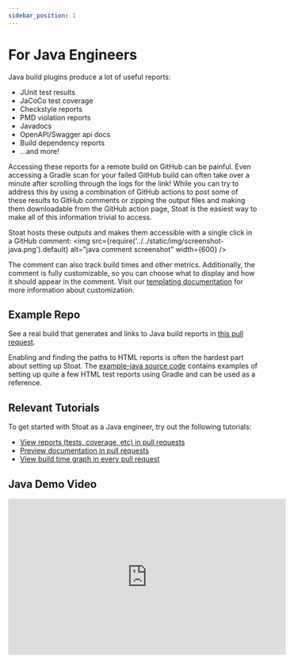 ```yaml
---
sidebar_position: 1
---
```


# For Java Engineers

Java build plugins produce a lot of useful reports:
* JUnit test results
* JaCoCo test coverage
* Checkstyle reports
* PMD violation reports
* Javadocs
* OpenAPI/Swagger api docs
* Build dependency reports
* ...and more!

Accessing these reports for a remote build on GitHub can be painful.
Even accessing a Gradle scan for your failed GitHub build can often take over a minute after scrolling through the logs for the link!
While you can try to address this by using a combination of GitHub actions to post some of these results to GitHub comments or zipping the output files and making them downloadable from the GitHub action page,
Stoat is the easiest way to make all of this information trivial to access.

Stoat hosts these outputs and makes them accessible with a single click in a GitHub comment:
<img src={require('../../static/img/screenshot-java.png').default} alt="java comment screenshot" width={600} />

The comment can also track build times and other metrics. Additionally, the comment is fully customizable, so
you can choose what to display and how it should appear in the comment.
Visit our [templating documentation](../concepts/templating) for more information about customization.

## Example Repo

See a real build that generates and links to Java build reports in [this pull request](https://github.com/stoat-dev/example-java/pull/1).

Enabling and finding the paths to HTML reports is often the hardest part about setting up Stoat.
The [example-java source code](https://github.com/stoat-dev/example-java) contains examples of setting up quite a few
HTML test reports using Gradle and can be used as a reference.

## Relevant Tutorials

To get started with Stoat as a Java engineer, try out the following tutorials:
* [View reports (tests, coverage, etc) in pull requests](../tutorials/view-reports)
* [Preview documentation in pull requests](../tutorials/preview-docs)
* [View build time graph in every pull request](../tutorials/build-runtimes)

## Java Demo Video

<iframe width="560" height="315" src="https://www.youtube.com/embed/CXnFvUBcCbc" title="YouTube video player" frameborder="0" allow="accelerometer; autoplay; clipboard-write; encrypted-media; gyroscope; picture-in-picture" allowfullscreen></iframe>
